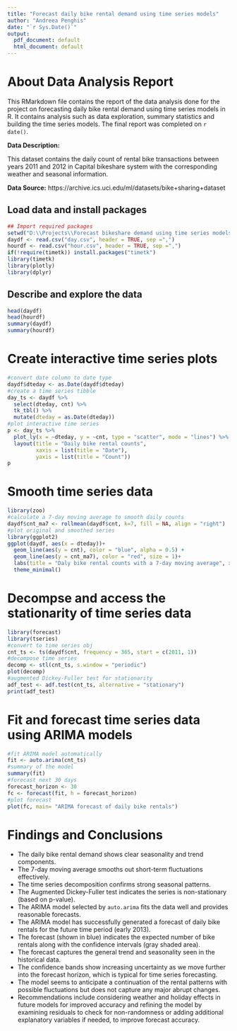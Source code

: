 ---
title: "Forecast daily bike rental demand using time series models"
author: "Andreea Penghis"
date: "`r Sys.Date()`"
output:
  pdf_document: default
  html_document: default
---

# About Data Analysis Report

This RMarkdown file contains the report of the data analysis done for the project on forecasting daily bike rental demand using time series models in R. It contains analysis such as data exploration, summary statistics and building the time series models. The final report was completed on `r date()`. 

**Data Description:**

This dataset contains the daily count of rental bike transactions between years 2011 and 2012 in Capital bikeshare system with the corresponding weather and seasonal information.

**Data Source:** https://archive.ics.uci.edu/ml/datasets/bike+sharing+dataset


## Load data and install packages

```{r}
## Import required packages
setwd("D:\\Projects\\Forecast bikeshare demand using time series models in R")
daydf <- read.csv("day.csv", header = TRUE, sep =",")
hourdf <- read.csv("hour.csv", header = TRUE, sep =",")
if(!require(timetk)) install.packages("timetk")
library(timetk)
library(plotly)
library(dplyr)
```


## Describe and explore the data

```{r}
head(daydf)
head(hourdf)
summary(daydf)
summary(hourdf)
```



# Create interactive time series plots

```{r}
#convert date column to date type
daydf$dteday <- as.Date(daydf$dteday)
#create a time series tibble
day_ts <- daydf %>%
  select(dteday, cnt) %>%
  tk_tbl() %>%
  mutate(dteday = as.Date(dteday))
#plot interactive time series
p <- day_ts %>%
  plot_ly(x = ~dteday, y = ~cnt, type = "scatter", mode = "lines") %>%
  layout(title = "Daily bike rental counts", 
         xaxis = list(title = "Date"),
         yaxis = list(title = "Count"))
p


```




# Smooth time series data

```{r}
library(zoo)
#calculate a 7-day moving average to smooth daily counts
daydf$cnt_ma7 <- rollmean(daydf$cnt, k=7, fill = NA, align = "right")
#plot original and smoothed series
library(ggplot2)
ggplot(daydf, aes(x = dteday))+
  geom_line(aes(y = cnt), color = "blue", alpha = 0.5) +
  geom_line(aes(y = cnt_ma7), color = "red", size = 1)+
  labs(title = "Daly bike rental counts with a 7-day moving average", x = "Date", y= "Count") + 
  theme_minimal()
```



# Decompse and access the stationarity of time series data

```{r}
library(forecast)
library(tseries)
#convert to time series obj 
cnt_ts <- ts(daydf$cnt, frequency = 365, start = c(2011, 1))
#decompose time series
decomp <- stl(cnt_ts, s.window = "periodic")
plot(decomp)
#augmented Dickey-Fuller test for stationarity
adf_test <- adf.test(cnt_ts, alternative = "stationary")
print(adf_test)
```



# Fit and forecast time series data using ARIMA models

```{r}
#fit ARIMA model automatically
fit <- auto.arima(cnt_ts)
#summary of the model
summary(fit)
#forecast next 30 days
forecast_horizon <- 30
fc <- forecast(fit, h = forecast_horizon)
#plot forecast
plot(fc, main= "ARIMA forecast of daily bike rentals")
```


# Findings and Conclusions
- The daily bike rental demand shows clear seasonality and trend components.
- The 7-day moving average smooths out short-term fluctuations effectively.
- The time series decomposition confirms strong seasonal patterns.
- The Augmented Dickey-Fuller test indicates the series is non-stationary (based on p-value).
- The ARIMA model selected by `auto.arima` fits the data well and provides reasonable forecasts.
- The ARIMA model has successfully generated a forecast of daily bike rentals for the future time period (early 2013).
- The forecast (shown in blue) indicates the expected number of bike rentals along with the confidence intervals (gray shaded area).
- The forecast captures the general trend and seasonality seen in the historical data.
- The confidence bands show increasing uncertainty as we move further into the forecast horizon, which is typical for time series forecasting.
- The model seems to anticipate a continuation of the rental patterns with possible fluctuations but does not capture any major abrupt changes.
- Recommendations include considering weather and holiday effects in future models for improved accuracy and refining the model by examining residuals to check for non-randomness or adding additional explanatory variables if needed, to improve forecast accuracy.
